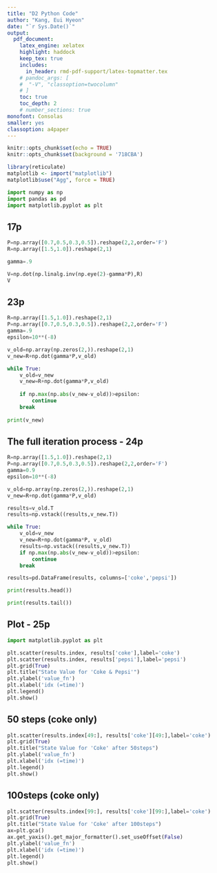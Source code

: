 ```yaml
---
title: "D2 Python Code"  
author: "Kang, Eui Hyeon"  
date: "`r Sys.Date()`"  
output:   
  pdf_document:  
    latex_engine: xelatex
    highlight: haddock  
    keep_tex: true  
    includes:
      in_header: rmd-pdf-support/latex-topmatter.tex
    # pandoc_args: [
    #  "-V", "classoption=twocolumn"
    # ]
    toc: true   
    toc_depth: 2  
    # number_sections: true  
monofont: Consolas
smaller: yes
classoption: a4paper
---
```


```r
knitr::opts_chunk$set(echo = TRUE)
knitr::opts_chunk$set(background = '718CBA')
```

```r
library(reticulate)
matplotlib <- import("matplotlib")
matplotlib$use("Agg", force = TRUE)
```

```python
import numpy as np
import pandas as pd
import matplotlib.pyplot as plt
```

\newpage

## 17p
```python
P=np.array([0.7,0.5,0.3,0.5]).reshape(2,2,order='F')
R=np.array([1.5,1.0]).reshape(2,1)

gamma=.9

V=np.dot(np.linalg.inv(np.eye(2)-gamma*P),R)
V
```

\newpage

## 23p
```python
R=np.array([1.5,1.0]).reshape(2,1)
P=np.array([0.7,0.5,0.3,0.5]).reshape(2,2,order='F')
gamma=.9
epsilon=10**(-8)

v_old=np.array(np.zeros(2,)).reshape(2,1)
v_new=R+np.dot(gamma*P,v_old)

while True:
    v_old=v_new
    v_new=R+np.dot(gamma*P,v_old)
    
    if np.max(np.abs(v_new-v_old))>epsilon:
        continue
    break
    
print(v_new)
```

\newpage

## The full iteration process - 24p
```python
R=np.array([1.5,1.0]).reshape(2,1)
P=np.array([0.7,0.5,0.3,0.5]).reshape(2,2,order='F')
gamma=0.9
epsilon=10**(-8)

v_old=np.array(np.zeros(2,)).reshape(2,1)
v_new=R+np.dot(gamma*P,v_old)

results=v_old.T
results=np.vstack((results,v_new.T))

while True:
    v_old=v_new
    v_new=R+np.dot(gamma*P, v_old)
    results=np.vstack((results,v_new.T))
    if np.max(np.abs(v_new-v_old))>epsilon:
        continue
    break

results=pd.DataFrame(results, columns=['coke','pepsi'])

print(results.head())

print(results.tail())
```

\newpage

## Plot - 25p
```python
import matplotlib.pyplot as plt

plt.scatter(results.index, results['coke'],label='coke')
plt.scatter(results.index, results['pepsi'],label='pepsi')
plt.grid(True)
plt.title("State Value for 'Coke & Pepsi'")
plt.ylabel('value_fn')
plt.xlabel('idx (=time)')
plt.legend()
plt.show()
```

\newpage

## 50 steps (coke only)
```python
plt.scatter(results.index[49:], results['coke'][49:],label='coke')
plt.grid(True)
plt.title("State Value for 'Coke' after 50steps")
plt.ylabel('value_fn')
plt.xlabel('idx (=time)')
plt.legend()
plt.show()
```

\newpage

## 100steps (coke only)
```python
plt.scatter(results.index[99:], results['coke'][99:],label='coke')
plt.grid(True)
plt.title("State Value for 'Coke' after 100steps")
ax=plt.gca()
ax.get_yaxis().get_major_formatter().set_useOffset(False)
plt.ylabel('value_fn')
plt.xlabel('idx (=time)')
plt.legend()
plt.show()
```